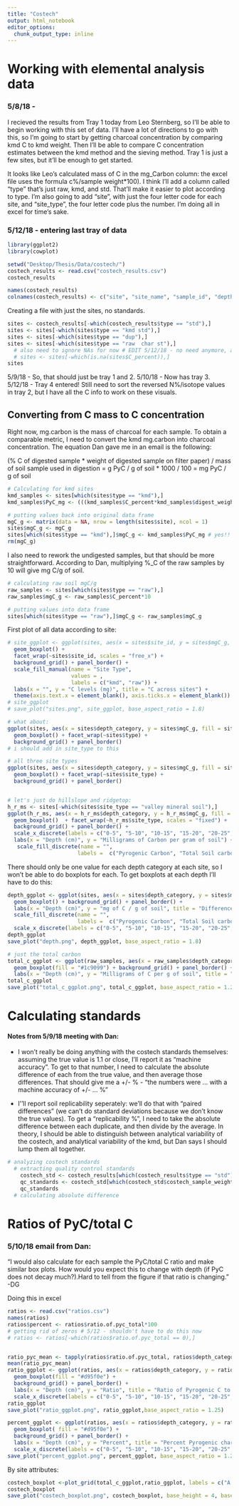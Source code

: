 ```yaml
---
title: "Costech"
output: html_notebook
editor_options: 
  chunk_output_type: inline
---
```

# Working with elemental analysis data
### 5/8/18 - 
I recieved the results from Tray 1 today from Leo Sternberg, so I'll be able to begin working with this set of data. I'll have a lot of directions to go with this, so I'm going to start by getting charcoal concentration by comparing kmd C to kmd weight. Then I'll be able to compare C concentration estimates between the kmd method and the sieving method. Tray 1 is just a few sites, but it'll be enough to get started. 

It looks like Leo's calculated mass of C in the mg_Carbon column: the excel file uses the formula c%/sample weight*100). I think I'll add a column called "type" that's just raw, kmd, and std. That'll make it easier to plot according to type. I'm also going to add "site", with just the four letter code for each site, and "site_type", the four letter code plus the number. I'm doing all in excel for time's sake. 

### 5/12/18 - entering last tray of data

```r
library(ggplot2)
library(cowplot)

setwd("Desktop/Thesis/Data/costech/")
costech_results <- read.csv("costech_results.csv")
costech_results

names(costech_results)
colnames(costech_results) <- c("site", "site_name", "sample_id", "depth_category", "kmd_starting_weight", "digest_weight", "tin_weight", "costech_sample_weight", "tray_place", "C_percent", "N_percent", "Del_C", "Del_N","mg.carbon.wrong", "tray_number", "type", "site_type")
```

Creating a file with just the sites, no standards. 
```r
sites <- costech_results[-which(costech_results$type == "std"),]
sites <- sites[-which(sites$type == "kmd std"),]
sites <- sites[-which(sites$type == "dup"),]
sites <- sites[-which(sites$type == "raw  char st"),]
  # also need to ignore NAs for now # EDIT 5/12/18 - no need anymore, all trays are in
  # sites <- sites[-which(is.na(sites$C_percent)),]
sites
```
5/9/18 - So, that should just be tray 1 and 2.
5/10/18 - Now has tray 3.
5/12/18 - Tray 4 entered! Still need to sort the reversed N%/isotope values in tray 2, but I have all the C info to work on these visuals.

## Converting from C mass to C concentration

Right now, mg.carbon is the mass of charcoal for each sample. To obtain a comparable metric, I need to convert the kmd mg.carbon into charcoal concentration. The equation Dan gave me in an email is the following: 

(% C of digested sample *  weight of digested sample on filter paper) / mass of soil sample used in digestion 
= g PyC / g of soil * 1000 / 100 = mg PyC / g of soil

```r
# Calculating for kmd sites
kmd_samples <- sites[which(sites$type == "kmd"),]
kmd_samples$PyC_mg <- (((kmd_samples$C_percent*kmd_samples$digest_weight)/kmd_samples$kmd_starting_weight)*1000)/100

# putting values back into original data frame
mgC_g <- matrix(data = NA, nrow = length(sites$site), ncol = 1)
sites$mgC_g <- mgC_g
sites[which(sites$type == "kmd"),]$mgC_g <- kmd_samples$PyC_mg # yes!!
rm(mgC_g)
```

I also need to rework the undigested samples, but that should be more straightforward. According to Dan, multiplying %_C of the raw samples by 10 will give mg C/g of soil. 

```r
# calculating raw soil mgC/g
raw_samples <- sites[which(sites$type == "raw"),]
raw_samples$mgC_g <- raw_samples$C_percent*10

# putting values into data frame
sites[which(sites$type == "raw"),]$mgC_g <- raw_samples$mgC_g
```

First plot of all data according to site:
```r
# site_ggplot <- ggplot(sites, aes(x = sites$site_id, y = sites$mgC_g, fill = sites$type)) + 
  geom_boxplot() + 
  facet_wrap(~sites$site_id, scales = "free_x") +
  background_grid() + panel_border() +
  scale_fill_manual(name = "Site Type",
                    values = ,
                    labels = c("kmd", "raw")) +
  labs(x = "", y = "C levels (mg)", title = "C across sites") +
  theme(axis.text.x = element_blank(), axis.ticks.x = element_blank())
# site_ggplot
# save_plot("sites.png", site_ggplot, base_aspect_ratio = 1.8)

# what about:
ggplot(sites, aes(x = sites$depth_category, y = sites$mgC_g, fill = sites$site)) +
  geom_boxplot() + facet_wrap(~sites$type) +
  background_grid() + panel_border()
# i should add in site_type to this

# all three site types
ggplot(sites, aes(x = sites$depth_category, y = sites$mgC_g, fill = sites$type)) + 
  geom_boxplot() + facet_wrap(~sites$site_type) +
  background_grid() + panel_border()


# let's just do hillslope and ridgetop:
h_r_ms <- sites[-which(sites$site_type == "valley mineral soil"),]
ggplot(h_r_ms, aes(x = h_r_ms$depth_category, y = h_r_ms$mgC_g, fill = h_r_ms$type)) +
  geom_boxplot()  + facet_wrap(~h_r_ms$site_type, scales = "fixed") +
  background_grid() + panel_border() + 
  scale_x_discrete(labels = c("0-5", "5-10", "10-15", "15-20", "20-25", "25-30", "30-35")) +
  labs(x = "Depth (cm)", y = "Milligrams of Carbon per gram of soil") + 
   scale_fill_discrete(name = "",
                      labels =  c("Pyrogenic Carbon", "Total Soil carbon"))

```

There should only be one value for each depth category at each site, so I won't be able to do boxplots for each. To get boxplots at each depth I'll have to do this:
```r
depth_ggplot <- ggplot(sites, aes(x = sites$depth_category, y = sites$mgC_g, fill = sites$type)) +
  geom_boxplot() + background_grid() + panel_border() +
  labs(x = "Depth (cm)", y = "mg of C / g of soil", title = "Difference in C across depth") +
  scale_fill_discrete(name = "",
                      labels =  c("Pyrogenic Carbon", "Total Soil carbon")) +
  scale_x_discrete(labels = c("0-5", "5-10", "10-15", "15-20", "20-25", "25-30", "30-35"))
depth_ggplot
save_plot("depth.png", depth_ggplot, base_aspect_ratio = 1.8)

# just the total carbon
total_c_ggplot <- ggplot(raw_samples, aes(x = raw_samples$depth_category, y = raw_samples$mgC_g)) +
  geom_boxplot(fill = "#1c9099") + background_grid() + panel_border() +
  labs(x = "Depth (cm)", y = "Milligrams of C per g of soil", title = "Difference in total C across depth") + scale_x_discrete(labels = c("0-5", "5-10", "10-15", "15-20", "20-25", "25-30", "30-35"))
total_c_ggplot
save_plot("total_c_ggplot.png", total_c_ggplot, base_aspect_ratio = 1.25)
```

# Calculating standards
#### Notes from 5/9/18 meeting with Dan:
- I won't really be doing anything with the costech standards themselves: assuming the true value is 1.1 or close, I'll report it as "machine accuracy". To get to that number, I need to calculate the absolute difference of each from the true value, and then average those differences. That should give me a +/- % - "the numbers were ... with a machine accuracy of +/- ... %"

- I''ll report soil replicability seperately: we'll do that with "paired differences" (we can't do standard deviations because we don't know the true values). To get a "replicability %", I need to take the absolute difference between each duplicate, and then divide by the average. In theory, I should be able to distinguish between analytical variability of the costech, and analytical variability of the kmd, but Dan says I should lump them all together. 
```r
# analyzing costech standards
  # extracting quality control standards
    costech_std <- costech_results[which(costech_results$type == "std"),]
    qc_standards <- costech_std[which(costech_std$costech_sample_weight >= 8),]
    qc_standards
  # calculating absolute difference

```


# Ratios of PyC/total C
### 5/10/18 email from Dan:
"I would also calculate for each sample the PyC/total C ratio and make similar box plots. How would you expect this to change with depth (if PyC does not decay much?).Hard to tell from the figure if that ratio is changing." -DG

Doing this in excel
```r
ratios <- read.csv("ratios.csv")
names(ratios)
ratios$percent <- ratios$ratio.of.pyc_total*100
# getting rid of zeros # 5/12 - shouldn't have to do this now
# ratios <- ratios[-which(ratios$ratio.of.pyc_total == 0),]


ratio_pyc_mean <- tapply(ratios$ratio.of.pyc_total, ratios$depth_category, mean)
mean(ratio_pyc_mean)
ratio_ggplot <- ggplot(ratios, aes(x = ratios$depth_category, y = ratios$ratio.of.pyc_total)) +
  geom_boxplot(fill = "#d95f0e") +
  background_grid() + panel_border() +
  labs(x = "Depth (cm)", y = "Ratio", title = "Ratio of Pyrogenic C to Total C") + 
  scale_x_discrete(labels = c("0-5", "5-10", "10-15", "15-20", "20-25", "25-30", "30-35"))
ratio_ggplot
save_plot("ratio_ggplot.png", ratio_ggplot,base_aspect_ratio = 1.25) 

percent_ggplot <- ggplot(ratios, aes(x = ratios$depth_category, y = ratios$percent)) +
  geom_boxplot( fill = "#d95f0e") +
  background_grid() + panel_border() +
  labs(x = "Depth (cm)", y = "Percent", title = "Percent Pyrogenic charcoal") + 
  scale_x_discrete(labels = c("0-5", "5-10", "10-15", "15-20", "20-25", "25-30", "30-35"))
save_plot("percent_ggplot.png", percent_ggplot, base_aspect_ratio = 1.25)
```

By site attributes:
```r
costech_boxplot <-plot_grid(total_c_ggplot,ratio_ggplot, labels = c("A.", "B."), rel_widths = c(5, 5), rel_heights = c(0.8, 0.8))
costech_boxplot
save_plot("costech_boxplot.png", costech_boxplot, base_height = 4, base_aspect_ratio = 3)
```


